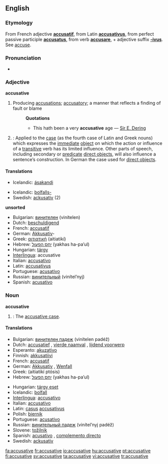 ==English==

===Etymology===
From French adjective '''[[accusatif]]''', from Latin '''[[accusativus]]''', from perfect passive participle '''[[accusatus]]''', from verb '''[[accusare]]''', + adjective suffix '''[[-ivus]]'''. See [[accuse]].

===Pronunciation===
*{{audio|en-us-accusative.ogg|Audio (US)}}

===Adjective===
'''accusative'''

# Producing [[accusation]]s; [[accusatory]]; a manner that reflects a finding of fault or blame
#:'''Quotations'''
#:*This hath been a very '''accusative''' age &mdash; [[w:Sir E. Dering|Sir E. Dering]]
# {{Grammar}}<!-- this is a template...if you wish to change the format, please edit the template itself -->: Applied to the [[case]] (as the fourth case of Latin and Greek nouns) which expresses the [[immediate]] [[direct object|object]] on which the action or influence of a [[transitive]] verb has its limited influence. Other parts of speech, including secondary or [[predicate]] [[direct object]]s, will also influence a sentence’s construction. In German the case used for [[direct object]]s.

====Translations====
{{trans-top|producing accusations; accusatory}}
*Icelandic: [[ásaka|ásakandi]] {{mfn}}
{{trans-mid}}
{{trans-bottom}}

{{trans-top|accusative case}}
*Icelandic: [[þolfall|þolfalls-]]
*Swedish: [[ackusativ]] (2)
{{trans-mid}}
{{trans-bottom}}

'''unsorted'''
*Bulgarian: [[винителен]] (vinítelen)
*Dutch: [[beschuldigend]]
*French: [[accusatif]] {{m}}
*German: [[Akkusativ]]-
*Greek: [[αιτιατική]] (aitiatikí) {{f}}
*Hebrew: [[יחס הפעול]] (yakhas ha-pa’ul) {{m}}
*Hungarian: [[tárgy]]
*[[Interlingua]]: accusative
*Italian: [[accusativo]] {{m}}
*Latin: [[accusativus]] {{m}}
*Portuguese: [[acusativo]] {{m}}
*Russian: [[винительный]] (vinítel’nyj) {{m}}
*Spanish: [[acusativo]] {{m}}

===Noun===
'''accusative'''

# {{Grammar}}: The [[accusative case]].

====Translations====
{{trans-top|accusative case}}
*Bulgarian: [[винителен падеж]] (vinítelen padéž) {{m}}
*Dutch: [[accusatief]] {{m}}, [[vierde naamval]] {{m}}, [[lijdend voorwerp]] {{n}}
*Esperanto: [[akuzativo]]
*Finnish: [[akkusatiivi]]
*French: [[accusatif]] {{m}}
*German: [[Akkusativ]] {{m}}, [[Wenfall]] {{m}}
*Greek: {{IPAchar|[[αἰτιατική πτῶσις]]}} (aitiatikí ptósis) {{f}}
*Hebrew: [[יחס הפעול]] (yakhas ha-pa’ul) {{m}}
{{trans-mid}}
*Hungarian: [[tárgy eset]]
*Icelandic: [[þolfall]] {{n}}
*[[Interlingua]]: [[accusativo]]
*Italian: [[accusativo]] {{m}}
*Latin: [[casus]] [[accusativus]] {{m}}
*Polish: [[biernik]] {{m}}
*Portuguese: [[acusativo]] {{m}}
*Russian: [[винительный падеж]] (vinítel’nyj padéž) {{m}}
*Slovene: [[tožilnik]] {{m}}
*Spanish: [[acusativo]] {{m}}, [[complemento directo]] {{m}}
*Swedish: [[ackusativ]] {{n}}
{{trans-bottom}}

[[fa:accusative]]
[[fr:accusative]]
[[io:accusative]]
[[hu:accusative]]
[[pt:accusative]]
[[fi:accusative]]
[[sv:accusative]]
[[ta:accusative]]
[[vi:accusative]]
[[tr:accusative]]
